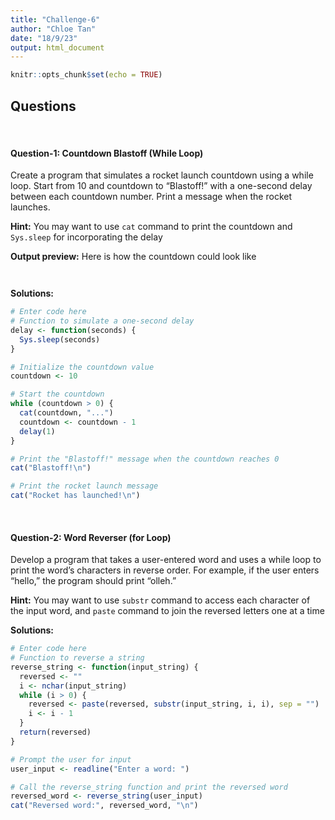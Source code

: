 ---
title: "Challenge-6"
author: "Chloe Tan"
date: "18/9/23"
output: html_document
---

```{r setup, include=FALSE}
knitr::opts_chunk$set(echo = TRUE)
```

## Questions
<br>

#### Question-1: Countdown Blastoff (While Loop)

Create a program that simulates a rocket launch countdown using a while loop. Start from 10 and countdown to "Blastoff!" with a one-second delay between each countdown number. Print a message when the rocket launches.

**Hint:** You may want to use `cat` command to print the countdown and `Sys.sleep` for incorporating the delay

**Output preview:** Here is how the countdown could look like 

```

```

```
```

**Solutions:**

```{r, eval=T,echo=TRUE}
# Enter code here
# Function to simulate a one-second delay
delay <- function(seconds) {
  Sys.sleep(seconds)
}

# Initialize the countdown value
countdown <- 10

# Start the countdown
while (countdown > 0) {
  cat(countdown, "...")
  countdown <- countdown - 1
  delay(1)
}

# Print the "Blastoff!" message when the countdown reaches 0
cat("Blastoff!\n")

# Print the rocket launch message
cat("Rocket has launched!\n")


```
<br>

#### Question-2: Word Reverser (for Loop)

Develop a program that takes a user-entered word and uses a while loop to print the word's characters in reverse order. For example, if the user enters "hello," the program should print "olleh."

**Hint:** You may want to use `substr` command to access each character of the input word, and `paste` command to join the reversed letters one at a time

**Solutions:** 

```{r, eval=T,echo=TRUE}
# Enter code here
# Function to reverse a string
reverse_string <- function(input_string) {
  reversed <- ""
  i <- nchar(input_string)
  while (i > 0) {
    reversed <- paste(reversed, substr(input_string, i, i), sep = "")
    i <- i - 1
  }
  return(reversed)
}

# Prompt the user for input
user_input <- readline("Enter a word: ")

# Call the reverse_string function and print the reversed word
reversed_word <- reverse_string(user_input)
cat("Reversed word:", reversed_word, "\n")



```
<br>
